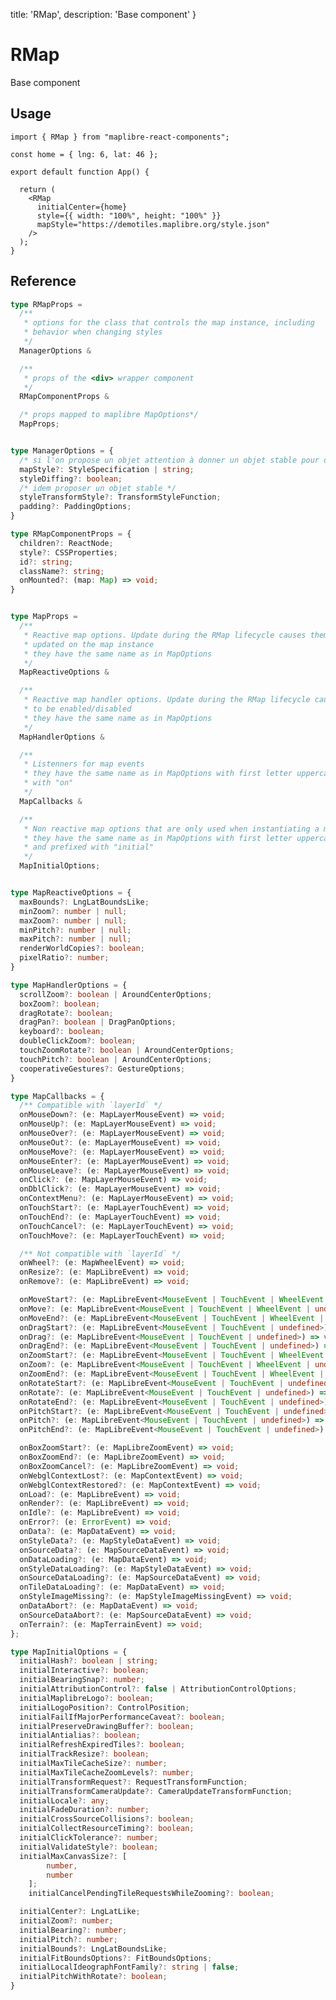   title: 'RMap',
  description: 'Base component'
}

# RMap

Base component

## Usage

```tsx
import { RMap } from "maplibre-react-components";

const home = { lng: 6, lat: 46 };

export default function App() {

  return (
    <RMap
      initialCenter={home}
      style={{ width: "100%", height: "100%" }}
      mapStyle="https://demotiles.maplibre.org/style.json"
    />
  );
}
```

<Example />

## Reference

```ts
type RMapProps =
  /**
   * options for the class that controls the map instance, including
   * behavior when changing styles
   */
  ManagerOptions &

  /**
   * props of the <div> wrapper component
   */
  RMapComponentProps &

  /* props mapped to maplibre MapOptions*/
  MapProps;


type ManagerOptions = {
  /* si l'on propose un objet attention à donner un objet stable pour des raisons de performances la vérification se fait avec un === et non un deepEqual */
  mapStyle?: StyleSpecification | string;
  styleDiffing?: boolean;
  /* idem proposer un objet stable */
  styleTransformStyle?: TransformStyleFunction;
  padding?: PaddingOptions;
}

type RMapComponentProps = {
  children?: ReactNode;
  style?: CSSProperties;
  id?: string;
  className?: string;
  onMounted?: (map: Map) => void;
}


type MapProps =
  /**
   * Reactive map options. Update during the RMap lifecycle causes them to be
   * updated on the map instance
   * they have the same name as in MapOptions
   */
  MapReactiveOptions &

  /**
   * Reactive map handler options. Update during the RMap lifecycle causes handler
   * to be enabled/disabled
   * they have the same name as in MapOptions
   */
  MapHandlerOptions &

  /**
   * Listenners for map events
   * they have the same name as in MapOptions with first letter uppercase and prefixed
   * with "on"
   */
  MapCallbacks &

  /**
   * Non reactive map options that are only used when instantiating a map object
   * they have the same name as in MapOptions with first letter uppercase
   * and prefixed with "initial"
   */
  MapInitialOptions;


type MapReactiveOptions = {
  maxBounds?: LngLatBoundsLike;
  minZoom?: number | null;
  maxZoom?: number | null;
  minPitch?: number | null;
  maxPitch?: number | null;
  renderWorldCopies?: boolean;
  pixelRatio?: number;
}

type MapHandlerOptions = {
  scrollZoom?: boolean | AroundCenterOptions;
  boxZoom?: boolean;
  dragRotate?: boolean;
  dragPan?: boolean | DragPanOptions;
  keyboard?: boolean;
  doubleClickZoom?: boolean;
  touchZoomRotate?: boolean | AroundCenterOptions;
  touchPitch?: boolean | AroundCenterOptions;
  cooperativeGestures?: GestureOptions;
}

type MapCallbacks = {
  /** Compatible with `layerId` */
  onMouseDown?: (e: MapLayerMouseEvent) => void;
  onMouseUp?: (e: MapLayerMouseEvent) => void;
  onMouseOver?: (e: MapLayerMouseEvent) => void;
  onMouseOut?: (e: MapLayerMouseEvent) => void;
  onMouseMove?: (e: MapLayerMouseEvent) => void;
  onMouseEnter?: (e: MapLayerMouseEvent) => void;
  onMouseLeave?: (e: MapLayerMouseEvent) => void;
  onClick?: (e: MapLayerMouseEvent) => void;
  onDblClick?: (e: MapLayerMouseEvent) => void;
  onContextMenu?: (e: MapLayerMouseEvent) => void;
  onTouchStart?: (e: MapLayerTouchEvent) => void;
  onTouchEnd?: (e: MapLayerTouchEvent) => void;
  onTouchCancel?: (e: MapLayerTouchEvent) => void;
  onTouchMove?: (e: MapLayerTouchEvent) => void;

  /** Not compatible with `layerId` */
  onWheel?: (e: MapWheelEvent) => void;
  onResize?: (e: MapLibreEvent) => void;
  onRemove?: (e: MapLibreEvent) => void;

  onMoveStart?: (e: MapLibreEvent<MouseEvent | TouchEvent | WheelEvent | undefined>) => void;
  onMove?: (e: MapLibreEvent<MouseEvent | TouchEvent | WheelEvent | undefined>) => void;
  onMoveEnd?: (e: MapLibreEvent<MouseEvent | TouchEvent | WheelEvent | undefined>) => void;
  onDragStart?: (e: MapLibreEvent<MouseEvent | TouchEvent | undefined>) => void;
  onDrag?: (e: MapLibreEvent<MouseEvent | TouchEvent | undefined>) => void;
  onDragEnd?: (e: MapLibreEvent<MouseEvent | TouchEvent | undefined>) => void;
  onZoomStart?: (e: MapLibreEvent<MouseEvent | TouchEvent | WheelEvent | undefined>) => void;
  onZoom?: (e: MapLibreEvent<MouseEvent | TouchEvent | WheelEvent | undefined>) => void;
  onZoomEnd?: (e: MapLibreEvent<MouseEvent | TouchEvent | WheelEvent | undefined>) => void;
  onRotateStart?: (e: MapLibreEvent<MouseEvent | TouchEvent | undefined>) => void;
  onRotate?: (e: MapLibreEvent<MouseEvent | TouchEvent | undefined>) => void;
  onRotateEnd?: (e: MapLibreEvent<MouseEvent | TouchEvent | undefined>) => void;
  onPitchStart?: (e: MapLibreEvent<MouseEvent | TouchEvent | undefined>) => void;
  onPitch?: (e: MapLibreEvent<MouseEvent | TouchEvent | undefined>) => void;
  onPitchEnd?: (e: MapLibreEvent<MouseEvent | TouchEvent | undefined>) => void;

  onBoxZoomStart?: (e: MapLibreZoomEvent) => void;
  onBoxZoomEnd?: (e: MapLibreZoomEvent) => void;
  onBoxZoomCancel?: (e: MapLibreZoomEvent) => void;
  onWebglContextLost?: (e: MapContextEvent) => void;
  onWebglContextRestored?: (e: MapContextEvent) => void;
  onLoad?: (e: MapLibreEvent) => void;
  onRender?: (e: MapLibreEvent) => void;
  onIdle?: (e: MapLibreEvent) => void;
  onError?: (e: ErrorEvent) => void;
  onData?: (e: MapDataEvent) => void;
  onStyleData?: (e: MapStyleDataEvent) => void;
  onSourceData?: (e: MapSourceDataEvent) => void;
  onDataLoading?: (e: MapDataEvent) => void;
  onStyleDataLoading?: (e: MapStyleDataEvent) => void;
  onSourceDataLoading?: (e: MapSourceDataEvent) => void;
  onTileDataLoading?: (e: MapDataEvent) => void;
  onStyleImageMissing?: (e: MapStyleImageMissingEvent) => void;
  onDataAbort?: (e: MapDataEvent) => void;
  onSourceDataAbort?: (e: MapSourceDataEvent) => void;
  onTerrain?: (e: MapTerrainEvent) => void;
};

type MapInitialOptions = {
  initialHash?: boolean | string;
  initialInteractive?: boolean;
  initialBearingSnap?: number;
  initialAttributionControl?: false | AttributionControlOptions;
  initialMaplibreLogo?: boolean;
  initialLogoPosition?: ControlPosition;
  initialFailIfMajorPerformanceCaveat?: boolean;
  initialPreserveDrawingBuffer?: boolean;
  initialAntialias?: boolean;
  initialRefreshExpiredTiles?: boolean;
  initialTrackResize?: boolean;
  initialMaxTileCacheSize?: number;
  initialMaxTileCacheZoomLevels?: number;
  initialTransformRequest?: RequestTransformFunction;
  initialTransformCameraUpdate?: CameraUpdateTransformFunction;
  initialLocale?: any;
  initialFadeDuration?: number;
  initialCrossSourceCollisions?: boolean;
  initialCollectResourceTiming?: boolean;
  initialClickTolerance?: number;
  initialValidateStyle?: boolean;
  initialMaxCanvasSize?: [
		number,
		number
	];
	initialCancelPendingTileRequestsWhileZooming?: boolean;

  initialCenter?: LngLatLike;
  initialZoom?: number;
  initialBearing?: number;
  initialPitch?: number;
  initialBounds?: LngLatBoundsLike;
  initialFitBoundsOptions?: FitBoundsOptions;
  initialLocalIdeographFontFamily?: string | false;
  initialPitchWithRotate?: boolean;
}
```


